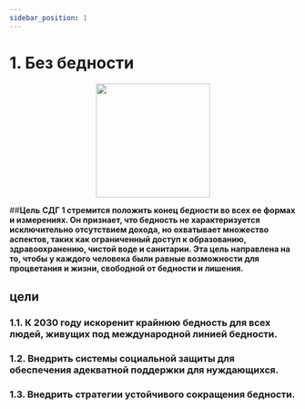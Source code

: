 ```yaml
---
sidebar_position: 1
---
```

# 1. Без бедности
<p align="center"><img src="https://un.org/sustainabledevelopment/wp-content/uploads/2019/08/E-Goal-01-1024x1024.png" width="200" height="200"/></p>

##**Цель**
**СДГ 1 стремится положить конец бедности во всех ее формах и измерениях. Он признает, что бедность не характеризуется исключительно отсутствием дохода, но охватывает множество аспектов, таких как ограниченный доступ к образованию, здравоохранению, чистой воде и санитарии. Эта цель направлена на то, чтобы у каждого человека были равные возможности для процветания и жизни, свободной от бедности и лишения.**

 ## цели 

 ### 1.1. К 2030 году искоренит крайнюю бедность для всех людей, живущих под международной линией бедности. 

 ### 1.2. Внедрить системы социальной защиты для обеспечения адекватной поддержки для нуждающихся. 

 ### 1.3. Внедрить стратегии устойчивого сокращения бедности.
